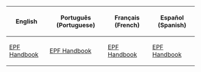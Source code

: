 {{CPW|EPF Handbook|Manual do EPF}}

<center>
{|class="wikitable"
!English!!Português (Portuguese)!!Français (French)!!Español (Spanish)
|-
|[[Media:ENBooksEPF-handbook.swf|EPF Handbook]]||[[Media:PTBooksEPF-handbook.swf|EPF Handbook]]||[[Media:FRBooksEPF-handbook.swf|EPF Handbook]]||[[Media:ESBooksEPF-handbook.swf|EPF Handbook]]
|}
</center>
